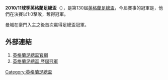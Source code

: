 '''2010/11球季英格蘭足總盃'''（{{lang-en|FA Cup}}），是第130屆[[英格蘭足總盃|英格蘭足總盃]]，今屆賽事的冠軍是{{fc|曼城}}，他們在決賽以1:0擊敗{{fc|史篤城}}，奪得冠軍。

曼城在豪門入主之後首次贏得足總盃冠軍。

==外部連結==
#[http://www.thefa.com/thefacup 英格蘭足總盃官網]{{Webarchive|url=https://wayback.archive-it.org/all/20120424194609/http://www.thefa.com/TheFACup |date=2012-04-24 }}
#[http://www.worldfootball.net/winner/eng-fa-cup/ 英格蘭足總盃 歷屆冠軍]{{Wayback|url=http://www.worldfootball.net/winner/eng-fa-cup/ |date=20190102002248 }}

{{英格兰足总杯}}

[[Category:英格蘭足總盃|Category:英格蘭足總盃]]


{{soccer-stub}}